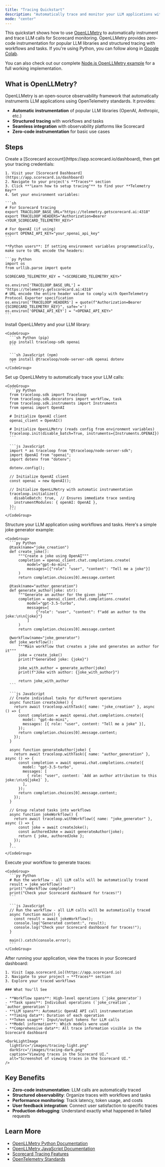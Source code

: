 ```yaml
---
title: "Tracing Quickstart"
description: "Automatically trace and monitor your LLM applications with OpenLLMetry and Scorecard in minutes."
mode: "center"
---
```



This quickstart shows how to use [OpenLLMetry](https://github.com/traceloop/openllmetry) to automatically instrument and trace LLM calls for Scorecard monitoring. OpenLLMetry provides zero-code instrumentation for popular LLM libraries and structured tracing with workflows and tasks. 
If you're using Python, you can follow along in [Google Colab](https://colab.research.google.com/github/scorecard-ai/scorecard-examples/blob/main/python-jupyter-openllmetry-openai/openllmetry_openai_example.ipynb).

You can also check out our complete [Node.js OpenLLMetry example](https://github.com/scorecard-ai/scorecard-examples/blob/main/nodejs-openllmetry-openai) for a full working implementation.

## What is OpenLLMetry?

OpenLLMetry is an open-source observability framework that automatically instruments LLM applications using OpenTelemetry standards. It provides:

- **Automatic instrumentation** of popular LLM libraries (OpenAI, Anthropic, etc.)
- **Structured tracing** with workflows and tasks  
- **Seamless integration** with observability platforms like Scorecard
- **Zero-code instrumentation** for basic use cases

## Steps

<Steps>
  <Step title="Setup accounts">
    Create a [Scorecard account](https://app.scorecard.io/dashboard), then get your tracing credentials:

    1. Visit your [Scorecard Dashboard](https://app.scorecard.io/dashboard)
    2. Navigate to your project's **Traces** section
    3. Click **"Learn how to setup tracing"** to find your **Telemetry Key**
    4. Set your environment variables:

    ```sh
    # For Scorecard tracing
    export TRACELOOP_BASE_URL="https://telemetry.getscorecard.ai:4318"
    export TRACELOOP_HEADERS="Authorization=Bearer <YOUR_SCORECARD_TELEMETRY_KEY>"

    # For OpenAI (if using)
    export OPENAI_API_KEY="your_openai_api_key"
    ```

    **Python users**: If setting environment variables programmatically, make sure to URL encode the headers:

    ```py Python
    import os
    from urllib.parse import quote

    SCORECARD_TELEMETRY_KEY = "<SCORECARD_TELEMETRY_KEY>"

    os.environ['TRACELOOP_BASE_URL'] = "https://telemetry.getscorecard.ai:4318"
    # URL encode the entire header value to comply with OpenTelemetry Protocol Exporter specification
    os.environ['TRACELOOP_HEADERS'] = quote(f"Authorization=Bearer {SCORECARD_TELEMETRY_KEY}", safe='=')
    os.environ['OPENAI_API_KEY'] = "<OPENAI_API_KEY>"
    ```
  </Step>

  <Step title="Install OpenLLMetry SDK">
    Install OpenLLMetry and your LLM library:

    <CodeGroup>
      ```sh Python (pip)
      pip install traceloop-sdk openai
      ```

      ```sh JavaScript (npm)
      npm install @traceloop/node-server-sdk openai dotenv
      ```
    </CodeGroup>
  </Step>

  <Step title="Initialize OpenLLMetry">
    Set up OpenLLMetry to automatically trace your LLM calls:

    <CodeGroup>
      ```py Python
      from traceloop.sdk import Traceloop
      from traceloop.sdk.decorators import workflow, task
      from traceloop.sdk.instruments import Instruments
      from openai import OpenAI

      # Initialize OpenAI client
      openai_client = OpenAI()

      # Initialize OpenLLMetry (reads config from environment variables)
      Traceloop.init(disable_batch=True, instruments={Instruments.OPENAI})
      ```

      ```js JavaScript
      import * as traceloop from "@traceloop/node-server-sdk";
      import OpenAI from "openai";
      import dotenv from "dotenv";

      dotenv.config();

      // Initialize OpenAI client
      const openai = new OpenAI();

      // Initialize OpenLLMetry with automatic instrumentation
      traceloop.initialize({ 
        disableBatch: true,  // Ensures immediate trace sending
        instrumentModules: { openAI: OpenAI },
      });
      ```
    </CodeGroup>
  </Step>

  <Step title="Create traced workflows">
    Structure your LLM application using workflows and tasks. Here's a simple joke generator example:

    <CodeGroup>
      ```py Python
      @task(name="joke_creation")
      def create_joke():
          """Create a joke using OpenAI"""
          completion = openai_client.chat.completions.create(
              model="gpt-4o-mini",
              messages=[{"role": "user", "content": "Tell me a joke"}]
          )
          return completion.choices[0].message.content

      @task(name="author_generation")
      def generate_author(joke: str):
          """Generate an author for the given joke"""
          completion = openai_client.chat.completions.create(
              model="gpt-3.5-turbo",
              messages=[
                  {"role": "user", "content": f"add an author to the joke:\n\n{joke}"}
              ]
          )
          return completion.choices[0].message.content

      @workflow(name="joke_generator")
      def joke_workflow():
          """Main workflow that creates a joke and generates an author for it"""
          joke = create_joke()
          print(f"Generated joke: {joke}")
          
          joke_with_author = generate_author(joke)
          print(f"Joke with author: {joke_with_author}")
          
          return joke_with_author
      ```

      ```js JavaScript
      // Create individual tasks for different operations
      async function createJoke() {
        return await traceloop.withTask({ name: "joke_creation" }, async () => {
          const completion = await openai.chat.completions.create({
            model: "gpt-4o-mini",
            messages: [{ role: "user", content: "Tell me a joke" }],
          });
          return completion.choices[0].message.content;
        });
      }

      async function generateAuthor(joke) {
        return await traceloop.withTask({ name: "author_generation" }, async () => {
          const completion = await openai.chat.completions.create({
            model: "gpt-3.5-turbo",
            messages: [
              { role: "user", content: `Add an author attribution to this joke:\n\n${joke}` },
            ],
          });
          return completion.choices[0].message.content;
        });
      }

      // Group related tasks into workflows
      async function jokeWorkflow() {
        return await traceloop.withWorkflow({ name: "joke_generator" }, async () => {
          const joke = await createJoke();
          const authoredJoke = await generateAuthor(joke);
          return { joke, authoredJoke };
        });
      }
      ```
    </CodeGroup>
  </Step>

  <Step title="Run your traced application">
    Execute your workflow to generate traces:

    <CodeGroup>
      ```py Python
      # Run the workflow - all LLM calls will be automatically traced
      result = joke_workflow()
      print("\nWorkflow completed!")
      print("Check your Scorecard dashboard for traces!")
      ```

      ```js JavaScript
      // Run the workflow - all LLM calls will be automatically traced
      async function main() {
        const result = await jokeWorkflow();
        console.log("Generated content:", result);
        console.log("Check your Scorecard dashboard for traces!");
      }

      main().catch(console.error);
      ```
    </CodeGroup>
  </Step>

  <Step title="View traces in Scorecard">
    After running your application, view the traces in your Scorecard dashboard:

    1. Visit [app.scorecard.io](https://app.scorecard.io)
    2. Navigate to your project → **Traces** section
    3. Explore your traced workflows

    ### What You'll See

    - **Workflow spans**: High-level operations (`joke_generator`)
    - **Task spans**: Individual operations (`joke_creation`, `author_generation`)  
    - **LLM spans**: Automatic OpenAI API call instrumentation
    - **Timing data**: Duration of each operation
    - **Token usage**: Input/output tokens for LLM calls
    - **Model information**: Which models were used
    - **Comprehensive data**: All trace information visible in the Scorecard dashboard

    <DarkLightImage
      lightSrc="/images/tracing-light.png"
      darkSrc="/images/tracing-dark.png"
      caption="Viewing traces in the Scorecard UI."
      alt="Screenshot of viewing traces in the Scorecard UI."
    />
  </Step>
</Steps>

## Key Benefits

- **Zero-code instrumentation**: LLM calls are automatically traced
- **Structured observability**: Organize traces with workflows and tasks
- **Performance monitoring**: Track latency, token usage, and costs
- **User feedback integration**: Connect user satisfaction to specific traces
- **Production debugging**: Understand exactly what happened in failed requests

## Learn More

- [OpenLLMetry Python Documentation](https://traceloop.com/docs/openllmetry/getting-started-python)
- [OpenLLMetry JavaScript Documentation](https://traceloop.com/docs/openllmetry/getting-started-nodejs)  
- [Scorecard Tracing Features](/features/tracing)
- [OpenTelemetry Standards](https://opentelemetry.io/)